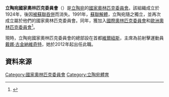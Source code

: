 {{Infobox National Olympic Committee
| title = 立陶宛國家奧林匹克委員會
| logo = 
| 國家或地區 = LTU
| 國家或地區編碼 = LTU
| 成立日期 = 1924年/1991年
| 加入國際奧委會 = 1924年/1991年
| 所屬成員 = [[歐洲奧林匹克委員會|歐洲奧林匹克委員會]]
| 總部 = 立陶宛[[維爾紐斯|維爾紐斯]]
| 會長 = 戴娜·古金納維奇特
| 秘書長 =
| 網頁 = [http://www.ltok.lt 官方網頁]
}}

'''立陶宛國家奧林匹克委員會'''（{{lang|en|National Olympic Committee of Lithuania}}）是[[立陶宛|立陶宛]]的[[國家奧林匹克委員會|國家奧林匹克委員會]]。該組織成立於1924年，後因[[蘇聯佔領波羅的海國家|被蘇聯吞併]]而消失。1991年，[[蘇聯解體|蘇聯解體]]，立陶宛隨之獨立，並再次成立屬於他們的國家奧林匹克委員會。同年，獲加入[[國際奧林匹克委員會|國際奧林匹克委員會]]和[[歐洲奧林匹克委員會|歐洲奧林匹克委員會]]<ref>{{Cite web |url=http://www.sports-reference.com/olympics/countries/LTU/ |title=Lithuania |access-date=2014-06-12 |archive-url=https://web.archive.org/web/20081231184013/http://www.sports-reference.com/olympics/countries/LTU/ |archive-date=2008-12-31 |dead-url=yes }}</ref>。

現時，立陶宛國家奧林匹克委員會的總部設在首都[[維爾紐斯|維爾紐斯]]，主席為前射擊運動員[[戴娜·古金納維奇特|戴娜·古金納維奇特]]，她於2012年起出任此職。

==資料來源==
{{Reflist}}

{{歐洲奧林匹克委員會}}
{{Authority control}}

[[Category:國家奧林匹克委員會|Category:國家奧林匹克委員會]]
[[Category:立陶宛體育|Category:立陶宛體育]]